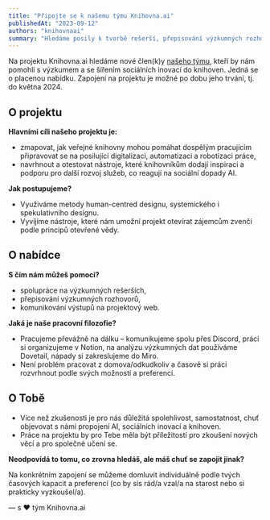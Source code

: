 ```yaml
---
title: "Připojte se k našemu týmu Knihovna.ai"
publishedAt: "2023-09-12"
authors: "knihovnaai"
summary: "Hledáme posily k tvorbě rešerší, přepisování výzkumných rozhovorů nebo s komunikování našich výstupů."
---
```


Na projektu Knihovna.ai hledáme nové člen(k)y [našeho týmu](/tym), kteří by nám pomohli s výzkumem a se šířením sociálních inovací do knihoven. Jedná se o placenou nabídku. Zapojení na projektu je možné po dobu jeho trvání, tj. do května 2024.

## O projektu

**Hlavními cíli našeho projektu je:**

- zmapovat, jak veřejné knihovny mohou pomáhat dospělým pracujícím připravovat se na posilující digitalizaci, automatizaci a robotizaci práce,
- navrhnout a otestovat nástroje, které knihovníkům dodají inspiraci a podporu pro další rozvoj služeb, co reagují na sociální dopady AI.

**Jak postupujeme?**

- Využiváme metody human-centred designu, systemického i spekulativního designu.
- Vyvíjíme nástroje, které nám umožní projekt otevírat zájemcům zvenčí podle principů otevřené vědy.

## O nabídce

**S čím nám můžeš pomoci?**

- spolupráce na výzkumných rešerších,
- přepisování výzkumných rozhovorů,
- komunikování výstupů na projektový web.

**Jaká je naše pracovní filozofie?**

- Pracujeme převážně na dálku – komunikujeme spolu přes Discord, práci si organizujeme v Notion, na analýzu výzkumných dat používáme Dovetail, nápady si zakreslujeme do Miro.
- Není problém pracovat z domova/odkudkoliv a časově si práci rozvrhnout podle svých možností a preferencí.

## O Tobě

- Více než zkušenosti je pro nás důležitá spolehlivost, samostatnost, chuť objevovat s námi propojení AI, sociálních inovací a knihoven.
- Práce na projektu by pro Tebe měla být příležitostí pro zkoušení nových věcí a pro společné učení se.

**Neodpovídá to tomu, co zrovna hledáš, ale máš chuť se zapojit jinak?**

Na konkrétním zapojení se můžeme domluvit individuálně podle tvých časových kapacit a preferencí (co by sis rád/a vzal/a na starost nebo si prakticky vyzkoušel/a).

<p style={{ textAlign: "right" }}>— s ❤️ tým Knihovna.ai</p>

<ContactCard
  title="Ozvi se nám"
  showLeaveContact={false}
  formal={false}
  className="mt-10 grow-0"
/>
